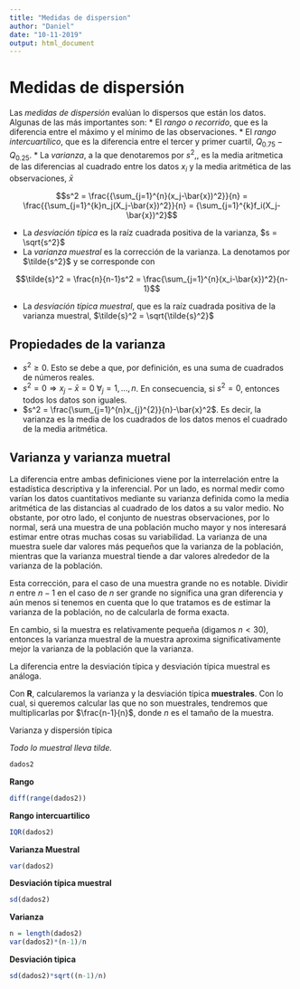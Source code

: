 ```yaml
---
title: "Medidas de dispersion"
author: "Daniel"
date: "10-11-2019"
output: html_document
---
```


# Medidas de dispersión

Las *medidas de dispersión* evalúan lo dispersos que están los datos. Algunas de las más importantes son: 
* El *rango o recorrido*, que es la diferencia entre el máximo y el mínimo de las observaciones.
* El *rango intercuartílico*, que es la diferencia entre el tercer y primer cuartil, $Q_{0.75}- Q_{0.25}$.
* La *varianza*, a la que denotaremos por $s^2$,, es la media aritmetica de las diferencias al cuadrado entre los datos $x_i$ y la media aritmética de las observaciones, $\bar{x}$

$$s^2 = \frac{{\sum_{j=1}^{n}(x_j-\bar{x})^2}}{n} = \frac{{\sum_{j=1}^{k}n_j(X_j-\bar{x})^2}}{n}  =
{\sum_{j=1}^{k}f_i(X_j-\bar{x})^2}$$

* La *desviación típica* es la raíz cuadrada positiva de la varianza, $s = \sqrt{s^2}$
* La *varianza muestral* es la corrección de la varianza. La denotamos por $\tilde{s^2}$ y se corresponde con

$$\tilde{s}^2 = \frac{n}{n-1}s^2 = \frac{\sum_{j=1}^{n}(x_i-\bar{x})^2}{n-1}$$

* La *desviación típica muestral*, que es la raíz cuadrada positiva de la varianza muestral, $\tilde{s}^2 = \sqrt{\tilde{s}^2}$

## Propiedades de la varianza

* $s^2 \geq0$. Esto se debe a que, por definición, es una suma de cuadrados de números reales.
* $s^2 = 0 \Longrightarrow x_j-\bar{x} = 0$ $\forall_j=1,...,n$. En consecuencia, si $s^2=0$, entonces todos los datos son iguales.
* $s^2 = \frac{\sum_{j=1}^{n}x_{j}^{2}}{n}-\bar{x}^2$. Es decir, la varianza es la media de los cuadrados de los datos menos el cuadrado de la media aritmética.

## Varianza y varianza muetral

La diferencia entre ambas definiciones viene por la interrelación entre la estadística descriptiva y la inferencial.
Por un lado, es normal medir como varían los datos cuantitativos mediante su varianza definida como la media aritmética de las distancias al cuadrado de los datos a su valor medio. No obstante, por otro lado, el conjunto de nuestras observaciones, por lo normal, será una muestra de una población mucho mayor y nos interesará estimar entre otras muchas cosas su variabilidad.
La varianza de una muestra suele dar valores más pequeños que la varianza de la población, mientras que la varianza muestral tiende a dar valores alrededor de la varianza de la población.

Esta corrección, para el caso de una muestra grande no es notable. Dividir $n$ entre $n-1$ en el caso de $n$ ser grande no significa una gran diferencia y aún menos si tenemos en cuenta que lo que tratamos es de estimar la varianza de la población, no de calcularla de forma exacta.

En cambio, si la muestra es relativamente pequeña (digamos $n <30$), entonces la varianza muestral de la muestra aproxima significativamente mejor la varianza de la población que la varianza.

La diferencia entre la desviación típica y desviación típica muestral es análoga.

Con **R**, calcularemos la varianza y la desviación típica **muestrales**. Con lo cual, si queremos calcular las que no son muestrales, tendremos que multiplicarlas por $\frac{n-1}{n}$, donde $n$ es el tamaño de la muestra.


Varianza y dispersión típica

*Todo lo muestral lleva tilde.*

```r
dados2
```

**Rango**
```r
diff(range(dados2))
```

**Rango intercuartilico**

```r
IQR(dados2)
```

**Varianza Muestral**
```r
var(dados2)
```

**Desviación típica muestral**
```r
sd(dados2)

```


**Varianza**
```r
n = length(dados2)
var(dados2)*(n-1)/n

```


**Desviación tipica**
```r
sd(dados2)*sqrt((n-1)/n)
```














